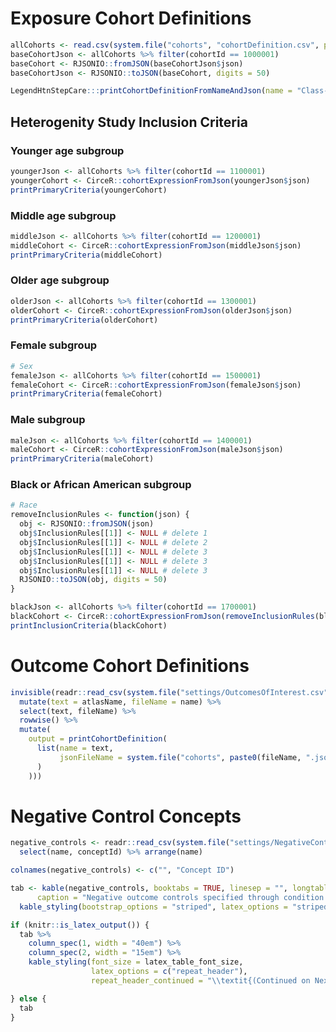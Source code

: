 # Exposure Cohort Definitions

```r
allCohorts <- read.csv(system.file("cohorts", "cohortDefinition.csv", package = "LegendHtnStepCare"))
baseCohortJson <- allCohorts %>% filter(cohortId == 1000001)
baseCohort <- RJSONIO::fromJSON(baseCohortJson$json)
baseCohortJson <- RJSONIO::toJSON(baseCohort, digits = 50)

LegendHtnStepCare:::printCohortDefinitionFromNameAndJson(name = "Class-vs-Class Exposure (ACEI after Thiazide) Cohort / OT1 {#class-cohort}", json = baseCohortJson)
```

## Heterogenity Study Inclusion Criteria {#atlas-subgroups}
### Younger age subgroup
```r
youngerJson <- allCohorts %>% filter(cohortId == 1100001)
youngerCohort <- CirceR::cohortExpressionFromJson(youngerJson$json)
printPrimaryCriteria(youngerCohort)
```

### Middle age subgroup
```r
middleJson <- allCohorts %>% filter(cohortId == 1200001)
middleCohort <- CirceR::cohortExpressionFromJson(middleJson$json)
printPrimaryCriteria(middleCohort)
```

### Older age subgroup
```r
olderJson <- allCohorts %>% filter(cohortId == 1300001)
olderCohort <- CirceR::cohortExpressionFromJson(olderJson$json)
printPrimaryCriteria(olderCohort)
```

### Female subgroup
```r
# Sex
femaleJson <- allCohorts %>% filter(cohortId == 1500001)
femaleCohort <- CirceR::cohortExpressionFromJson(femaleJson$json)
printPrimaryCriteria(femaleCohort)
```

### Male subgroup
```r
maleJson <- allCohorts %>% filter(cohortId == 1400001)
maleCohort <- CirceR::cohortExpressionFromJson(maleJson$json)
printPrimaryCriteria(maleCohort)
```


### Black or African American subgroup
```r
# Race
removeInclusionRules <- function(json) {
  obj <- RJSONIO::fromJSON(json)
  obj$InclusionRules[[1]] <- NULL # delete 1
  obj$InclusionRules[[1]] <- NULL # delete 2
  obj$InclusionRules[[1]] <- NULL # delete 3
  obj$InclusionRules[[1]] <- NULL # delete 3
  obj$InclusionRules[[1]] <- NULL # delete 3
  RJSONIO::toJSON(obj, digits = 50)
}

blackJson <- allCohorts %>% filter(cohortId == 1700001)
blackCohort <- CirceR::cohortExpressionFromJson(removeInclusionRules(blackJson$json))
printInclusionCriteria(blackCohort)
```

# Outcome Cohort Definitions

```r
invisible(readr::read_csv(system.file("settings/OutcomesOfInterest.csv", package = "LegendHtnStepCare")) %>%
  mutate(text = atlasName, fileName = name) %>%
  select(text, fileName) %>%
  rowwise() %>%
  mutate(
    output = printCohortDefinition(
      list(name = text,
           jsonFileName = system.file("cohorts", paste0(fileName, ".json"), package = "LegendHtnStepCare")
      )
    )))
```

# Negative Control Concepts {#negative-controls}

\captionsetup{labelformat=empty}

```r
negative_controls <- readr::read_csv(system.file("settings/NegativeControls.csv", package = "LegendHtnStepCare")) %>%
  select(name, conceptId) %>% arrange(name)

colnames(negative_controls) <- c("", "Concept ID")

tab <- kable(negative_controls, booktabs = TRUE, linesep = "", longtable = TRUE,
      caption = "Negative outcome controls specified through condition occurrences that map to (a descendent of) the indicated concept ID") %>%
  kable_styling(bootstrap_options = "striped", latex_options = "striped")

if (knitr::is_latex_output()) {
  tab %>%
    column_spec(1, width = "40em") %>%
    column_spec(2, width = "15em") %>%
    kable_styling(font_size = latex_table_font_size,
                  latex_options = c("repeat_header"),
                  repeat_header_continued = "\\textit{(Continued on Next Page...)}")

} else {
  tab
}
```